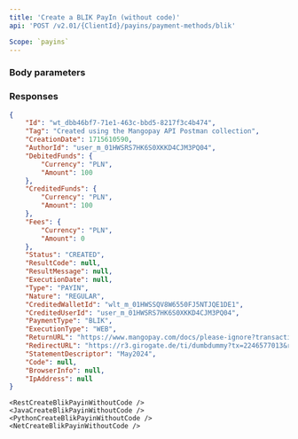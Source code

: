 ```yaml
---
title: 'Create a BLIK PayIn (without code)'  
api: 'POST /v2.01/{ClientId}/payins/payment-methods/blik'  

Scope: `payins`
---
```





### Body parameters  

<AuthorId />  

<Tag />  

<CreditedWalletId />  

<DebitedFunds4 />  

<Fees3 />  

<ReturnURL />  

<StatementDescriptor />  

### Responses  

<AccordionGroup><Accordion title="200 - Created">  

<IdResponse />  

<TagResponse />  

<CreationDateResponse />  

<AuthorIdResponse />  

<DebitedFunds4Response />  

<CreditedFunds4Response />  

<Fees3Response />  

<Status2Response />  

<ResultCodeResponse />  

<ResultMessageResponse />  

<ExecutionDateResponse />  

<TypeResponse />  

<NatureResponse />  

<CreditedWalletIdResponse />  

<PaymentType3Response />  

<ExecutionTypeResponse />  

<ReturnURLResponse />  

<RedirectURLResponse />  

<StatementDescriptorResponse />

<Code1Response />

<BrowserInfo2Response />

<IpAddressResponse /></Accordion></AccordionGroup>  

<ResponseExample>  

```json 200 - Created  
{
    "Id": "wt_dbb46bf7-71e1-463c-bbd5-8217f3c4b474",
    "Tag": "Created using the Mangopay API Postman collection",
    "CreationDate": 1715610590,
    "AuthorId": "user_m_01HWSRS7HK6S0XKKD4CJM3PQ04",
    "DebitedFunds": {
        "Currency": "PLN",
        "Amount": 100
    },
    "CreditedFunds": {
        "Currency": "PLN",
        "Amount": 100
    },
    "Fees": {
        "Currency": "PLN",
        "Amount": 0
    },
    "Status": "CREATED",
    "ResultCode": null,
    "ResultMessage": null,
    "ExecutionDate": null,
    "Type": "PAYIN",
    "Nature": "REGULAR",
    "CreditedWalletId": "wlt_m_01HWSSQV8W6550FJ5NTJQE1DE1",
    "CreditedUserId": "user_m_01HWSRS7HK6S0XKKD4CJM3PQ04",
    "PaymentType": "BLIK",
    "ExecutionType": "WEB",
    "ReturnURL": "https://www.mangopay.com/docs/please-ignore?transactionId=wt_dbb46bf7-71e1-463c-bbd5-8217f3c4b474",
    "RedirectURL": "https://r3.girogate.de/ti/dumbdummy?tx=2246577013&rs=D4a2bjG5roOlXDEvsBOdb2NoCNtPxxKZ&cs=f3452531239c64143ec6a9ccd382553ec71a987cdcdc16a4f2046bc5e3b8d373",
    "StatementDescriptor": "May2024",
    "Code": null,
    "BrowserInfo": null,
    "IpAddress": null
}
 ```  

</ResponseExample>  

<RequestExample>
  
    <RestCreateBlikPayinWithoutCode />
    <JavaCreateBlikPayinWithoutCode />
    <PythonCreateBlikPayinWithoutCode />
    <NetCreateBlikPayinWithoutCode />
    
</RequestExample>
